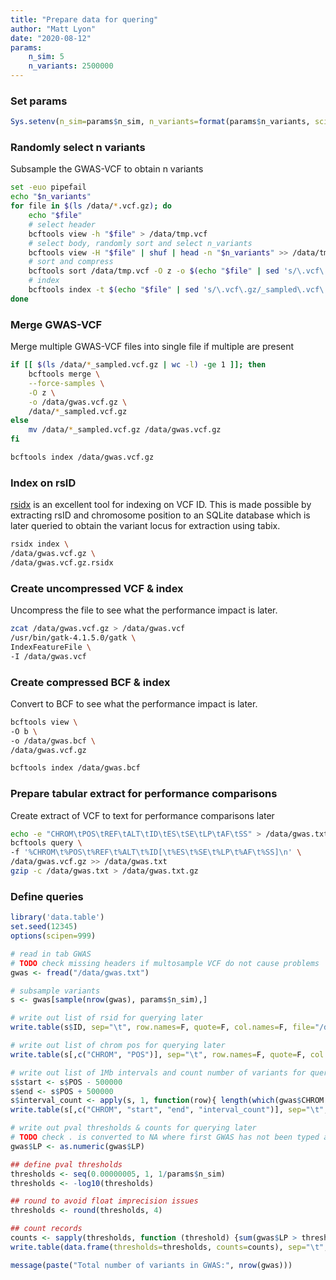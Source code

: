 ```yaml
---
title: "Prepare data for quering"
author: "Matt Lyon"
date: "2020-08-12"
params:
    n_sim: 5
    n_variants: 2500000
---
```


### Set params

```r
Sys.setenv(n_sim=params$n_sim, n_variants=format(params$n_variants, scientific = FALSE))
```

### Randomly select n variants

Subsample the GWAS-VCF to obtain n variants

```bash
set -euo pipefail
echo "$n_variants"
for file in $(ls /data/*.vcf.gz); do
    echo "$file"
    # select header
    bcftools view -h "$file" > /data/tmp.vcf
    # select body, randomly sort and select n_variants
    bcftools view -H "$file" | shuf | head -n "$n_variants" >> /data/tmp.vcf
    # sort and compress
    bcftools sort /data/tmp.vcf -O z -o $(echo "$file" | sed 's/\.vcf\.gz/_sampled\.vcf\.gz/g')
    # index
    bcftools index -t $(echo "$file" | sed 's/\.vcf\.gz/_sampled\.vcf\.gz/g')
done
```

### Merge GWAS-VCF

Merge multiple GWAS-VCF files into single file if multiple are present

```bash
if [[ $(ls /data/*_sampled.vcf.gz | wc -l) -ge 1 ]]; then
    bcftools merge \
    --force-samples \
    -O z \
    -o /data/gwas.vcf.gz \
    /data/*_sampled.vcf.gz
else
    mv /data/*_sampled.vcf.gz /data/gwas.vcf.gz
fi

bcftools index /data/gwas.vcf.gz
```

### Index on rsID

[rsidx](https://github.com/bioforensics/rsidx) is an excellent tool for indexing on VCF ID. This is made possible by extracting rsID and chromosome position to an SQLite database which is later queried to obtain the variant locus for extraction using tabix.

```bash
rsidx index \
/data/gwas.vcf.gz \
/data/gwas.vcf.gz.rsidx
```

### Create uncompressed VCF & index

Uncompress the file to see what the performance impact is later.

```bash
zcat /data/gwas.vcf.gz > /data/gwas.vcf
/usr/bin/gatk-4.1.5.0/gatk \
IndexFeatureFile \
-I /data/gwas.vcf
```

### Create compressed BCF & index

Convert to BCF to see what the performance impact is later.

```bash
bcftools view \
-O b \
-o /data/gwas.bcf \
/data/gwas.vcf.gz

bcftools index /data/gwas.bcf
```

### Prepare tabular extract for performance comparisons

Create extract of VCF to text for performance comparisons later

```bash
echo -e "CHROM\tPOS\tREF\tALT\tID\tES\tSE\tLP\tAF\tSS" > /data/gwas.txt
bcftools query \
-f '%CHROM\t%POS\t%REF\t%ALT\t%ID[\t%ES\t%SE\t%LP\t%AF\t%SS]\n' \
/data/gwas.vcf.gz >> /data/gwas.txt
gzip -c /data/gwas.txt > /data/gwas.txt.gz
```

### Define queries

```r
library('data.table')
set.seed(12345)
options(scipen=999)

# read in tab GWAS
# TODO check missing headers if multosample VCF do not cause problems
gwas <- fread("/data/gwas.txt")

# subsample variants
s <- gwas[sample(nrow(gwas), params$n_sim),]

# write out list of rsid for querying later
write.table(s$ID, sep="\t", row.names=F, quote=F, col.names=F, file="/data/rsid.txt")

# write out list of chrom pos for querying later
write.table(s[,c("CHROM", "POS")], sep="\t", row.names=F, quote=F, col.names=F, file="/data/chrpos.txt")

# write out list of 1Mb intervals and count number of variants for querying later
s$start <- s$POS - 500000
s$end <- s$POS + 500000
s$interval_count <- apply(s, 1, function(row){ length(which(gwas$CHROM == row[['CHROM']] & gwas$POS > as.numeric(row[['start']]) & gwas$POS < as.numeric(row[['end']]))) })
write.table(s[,c("CHROM", "start", "end", "interval_count")], sep="\t", row.names=F, quote=F, col.names=F, file="/data/intervals.txt")

# write out pval thresholds & counts for querying later
# TODO check . is converted to NA where first GWAS has not been typed at this loci
gwas$LP <- as.numeric(gwas$LP)

## define pval thresholds
thresholds <- seq(0.00000005, 1, 1/params$n_sim)
thresholds <- -log10(thresholds)

## round to avoid float imprecision issues
thresholds <- round(thresholds, 4)

## count records
counts <- sapply(thresholds, function (threshold) {sum(gwas$LP > threshold, na.rm = T)})
write.table(data.frame(thresholds=thresholds, counts=counts), sep="\t", row.names=F, quote=F, col.names=F, file="/data/pval.txt")

message(paste("Total number of variants in GWAS:", nrow(gwas)))
```
